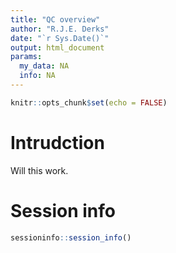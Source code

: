 ```yaml
---
title: "QC overview"
author: "R.J.E. Derks"
date: "`r Sys.Date()`"
output: html_document
params:
  my_data: NA
  info: NA
---
```


```r
knitr::opts_chunk$set(echo = FALSE)

```

# Intrudction

Will this work.

# Session info

```r
sessioninfo::session_info()
```

